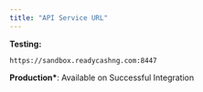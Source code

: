 ---
title: "API Service URL"
---

**Testing:**

```
https://sandbox.readycashng.com:8447  
```

**Production\***:
Available on Successful Integration
